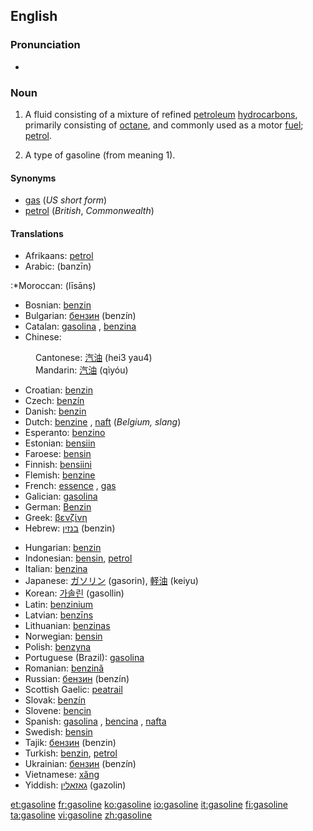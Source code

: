 ==English==

===Pronunciation===
*{{audio|en-us-gasoline.ogg|Audio (US)}}

===Noun===
{{wikipedia}}
{{en-noun|s|-}}

# {{uncountable}} {{US}} A fluid consisting of a mixture of refined [[petroleum]] [[hydrocarbon]]s, primarily consisting of [[octane]], and commonly used as a motor [[fuel]]; [[petrol]].
# {{countable}} A type of gasoline (from meaning 1).

====Synonyms====
*[[gas]] (''US short form'')
*[[petrol]] (''British'', ''Commonwealth'')

====Translations====
{{top}}
*Afrikaans: [[petrol]]
*Arabic: {{ARchar|[[بنزين]]}} (banzīn) {{m}}
:*Moroccan: {{ARchar|[[ليسانص]]}} (līsānṣ)
*Bosnian: [[benzin]] {{m}}
*Bulgarian: [[бензин]] (benzín) {{m}}
*Catalan: [[gasolina]] {{f}}, [[benzina]] {{f}}
*Chinese:
:Cantonese: [[汽油]] (hei3 yau4)
:Mandarin: [[汽油]] (qìyóu)
*Croatian: [[benzin]]
*Czech: [[benzín]] {{m}}
*Danish: [[benzin]] {{c}}
*Dutch: [[benzine]] {{f}}, [[naft]] (''Belgium, slang'')
*Esperanto: [[benzino]]
*Estonian: [[bensiin]]
*Faroese: [[bensin]] {{n}}
*Finnish: [[bensiini]]
*Flemish: [[benzine]]
*French: [[essence]] {{f}}, [[gas]] {{italbrac|Canadian French}}
*Galician: [[gasolina]] {{f}}
*German: [[Benzin]] {{n}}
*Greek: [[βενζίνη]] {{f}}
*Hebrew: [[בנזין]] (benzin) {{m}}
{{mid}}
*Hungarian: [[benzin]]
*Indonesian: [[bensin]], [[petrol]]
*Italian: [[benzina]] {{f}}
*Japanese: [[ガソリン]] (gasorin), [[軽油]] (keiyu)
*Korean: [[가솔린]] (gasollin)
*Latin: [[benzinium]]
*Latvian: [[benzīns]] {{m}}
*Lithuanian: [[benzinas]]
*Norwegian: [[bensin]]
*Polish: [[benzyna]] {{f}}
*Portuguese (Brazil): [[gasolina]] {{f}}
*Romanian: [[benzină]] {{f}}
*Russian: [[бензин]] (benzín) {{m}}
*Scottish Gaelic: [[peatrail]]
*Slovak: [[benzín]] {{m}}
*Slovene: [[bencin]] {{m}}
*Spanish: [[gasolina]] {{f}}, [[bencina]] {{f}} {{italbrac|Chile}}, [[nafta]] {{f}} {{italbrac|Argentina, Paraguay|Uruguay}} 
*Swedish: [[bensin]]
*Tajik: [[бензин]] (benzin)
*Turkish: [[benzin]], [[petrol]]
*Ukrainian: [[бензин]] (benzín) {{m}}
*Vietnamese: [[xăng]]
*Yiddish: [[גאזאלין]] (gazolin)
{{bottom}}

[[et:gasoline]]
[[fr:gasoline]]
[[ko:gasoline]]
[[io:gasoline]]
[[it:gasoline]]
[[fi:gasoline]]
[[ta:gasoline]]
[[vi:gasoline]]
[[zh:gasoline]]
